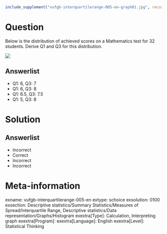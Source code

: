 ```r
include_supplement("vufgb-interquartilerange-005-en-graph01.jpg", recursive = TRUE)
```

Question
========
  
Below is the distribution of achieved scores on a Mathematics test for 32 students. Derive Q1 and Q3 for this distribution.

![](vufgb-interquartilerange-005-en-bargraph01.jpg)
  
Answerlist
----------
* Q1: 6, Q3: 7
* Q1: 6, Q3: 8
* Q1: 6.5, Q3: 7.5
* Q1: 5, Q3: 8


Solution
========

Answerlist
----------
* Incorrect
* Correct
* Incorrect
* Incorrect


Meta-information
================

exname: vufgb-interquartilerange-005-en
extype: schoice
exsolution: 0100
exsection: Descriptive statistics/Summary Statistics/Measures of Spread/Interquartile Range, Descriptive statistics/Data representation/Graphs/Histogram
exextra[Type]: Calculation, Interpreting graph
exextra[Program]: 
exextra[Language]: English
exextra[Level]: Statistical Thinking
